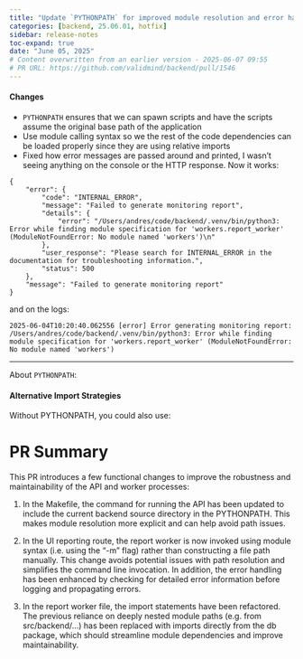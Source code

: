 ```yaml
---
title: "Update `PYTHONPATH` for improved module resolution and error handling (#1546)"
categories: [backend, 25.06.01, hotfix]
sidebar: release-notes
toc-expand: true
date: "June 05, 2025"
# Content overwritten from an earlier version - 2025-06-07 09:55
# PR URL: https://github.com/validmind/backend/pull/1546
---
```


#### Changes
- `PYTHONPATH` ensures that we can spawn scripts and have the scripts assume the original base path of the application
- Use module calling syntax so we the rest of the code dependencies can be loaded properly since they are using relative imports
- Fixed how error messages are passed around and printed, I wasn't seeing anything on the console or the HTTP response. Now it works:

```
{
    "error": {
        "code": "INTERNAL_ERROR",
        "message": "Failed to generate monitoring report",
        "details": {
            "error": "/Users/andres/code/backend/.venv/bin/python3: Error while finding module specification for 'workers.report_worker' (ModuleNotFoundError: No module named 'workers')\n"
        },
        "user_response": "Please search for INTERNAL_ERROR in the documentation for troubleshooting information.",
        "status": 500
    },
    "message": "Failed to generate monitoring report"
}
```

and on the logs:

```
2025-06-04T10:20:40.062556 [error] Error generating monitoring report: /Users/andres/code/backend/.venv/bin/python3: Error while finding module specification for 'workers.report_worker' (ModuleNotFoundError: No module named 'workers')
```

---

About `PYTHONPATH`:

#### Alternative Import Strategies
Without PYTHONPATH, you could also use:

# PR Summary

This PR introduces a few functional changes to improve the robustness and maintainability of the API and worker processes:

1. In the Makefile, the command for running the API has been updated to include the current backend source directory in the PYTHONPATH. This makes module resolution more explicit and can help avoid path issues.

2. In the UI reporting route, the report worker is now invoked using module syntax (i.e. using the "-m" flag) rather than constructing a file path manually. This change avoids potential issues with path resolution and simplifies the command line invocation. In addition, the error handling has been enhanced by checking for detailed error information before logging and propagating errors.

3. In the report worker file, the import statements have been refactored. The previous reliance on deeply nested module paths (e.g. from src/backend/...) has been replaced with imports directly from the db package, which should streamline module dependencies and improve maintainability.
<!--- VALIDATION SUMMARY
Content Type: title
Validation Status: FAILED
Attempts: 7
Last Validation: 2025-06-07 09:50:54
Result: The edited content provides a clearer and more specific description of the purpose of updating the `PYTHONPATH`. By mentioning "improved module resolution and error handling," it gives the reader a better understanding of the benefits and reasons for making changes to the `PYTHONPATH`. This makes th...
Reedit Available: Yes
Reedit Message: The edited content provides a clearer and more specific description of the purpose of updating the `PYTHONPATH`. By mentioning "improved module resolution and error handling," it gives the reader a be...
--->

